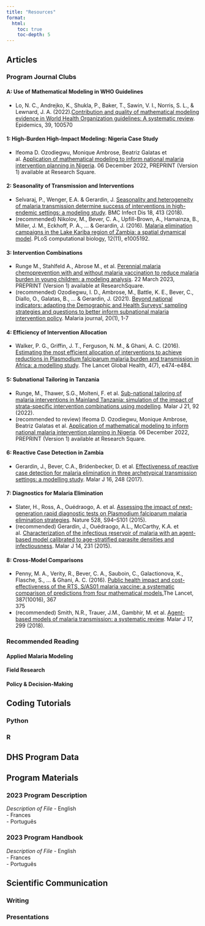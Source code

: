 ---
title: "Resources"
format: 
  html: 
    toc: true
    toc-depth: 5
---

## Articles

### Program Journal Clubs

#### A: Use of Mathematical Modeling in WHO Guidelines

-   Lo, N. C., Andrejko, K., Shukla, P., Baker, T., Sawin, V. I., Norris, S. L., & Lewnard, J. A. (2022).[Contribution and quality of mathematical modeling evidence in World Health Organization guidelines: A systematic review](https://doi.org/10.1016/j.epidem.2022.100570). Epidemics, 39, 100570

#### 1: High-Burden High-Impact Modeling: Nigeria Case Study

-   Ifeoma D. Ozodiegwu, Monique Ambrose, Beatriz Galatas et al. [Application of mathematical modeling to inform national malaria intervention planning in Nigeria](https://doi.org/10.21203/rs.3.rs-2335288/v1). 06 December 2022, PREPRINT (Version 1) available
at Research Square.

#### 2: Seasonality of Transmission and Interventions

-   Selvaraj, P., Wenger, E.A. & Gerardin, J. [Seasonality and heterogeneity of malaria transmission determine success of interventions in high-endemic settings: a modeling study](https://doi.org/10.1186/s12879-018-3319-y). BMC Infect Dis 18, 413 (2018).  
-   (recommended) Nikolov, M., Bever, C. A., Upfill-Brown, A., Hamainza, B., Miller, J. M., Eckhoff, P. A., ... & Gerardin, J. (2016). [Malaria elimination campaigns in the Lake Kariba region of Zambia: a spatial dynamical model](https://doi.org/10.1371/journal.pcbi.1005192). PLoS computational biology, 12(11), e1005192.

#### 3: Intervention Combinations

-   Runge M., Stahlfeld A., Abrose M., et al. [Perennial malaria chemoprevention with and without malaria vaccination to reduce malaria burden in young children: a modeling analysis](https://doi.org/10.21203/rs.3.rs-2710667/v1). 22 March 2023, PREPRINT (Version 1) available at ResearchSquare.   
-   (recommended) Ozodiegwu, I. D., Ambrose, M., Battle, K. E., Bever, C., Diallo, O., Galatas, B., ... & Gerardin, J. (2021). [Beyond national indicators: adapting the Demographic and Health Surveys’ sampling strategies and questions to better inform subnational malaria intervention policy](https://link.springer.com/article/10.1186/s12936-021-03646-w). Malaria journal, 20(1), 1-7

#### 4: Efficiency of Intervention Allocation

-   Walker, P. G., Griffin, J. T., Ferguson, N. M., & Ghani, A. C. (2016). [Estimating the most efficient allocation of interventions to achieve reductions in Plasmodium falciparum malaria burden and transmission in Africa: a modelling study](https://doi.org/10.1016/S2214-109X(16)30073-0). The Lancet Global Health, 4(7), e474-e484.  

#### 5: Subnational Tailoring in Tanzania

-   Runge, M., Thawer, S.G., Molteni, F. et al. [Sub-national tailoring of malaria interventions in Mainland Tanzania: simulation of the impact of strata-specific intervention combinations using modelling](https://doi-org.turing.library.northwestern.edu/10.1186/s12936-022-04099-5). Malar J 21, 92 (2022).  
-   (recommended to review) Ifeoma D. Ozodiegwu, Monique Ambrose, Beatriz Galatas et al. [Application of mathematical modeling to inform national malaria intervention planning in Nigeria](https://doi.org/10.21203/rs.3.rs-2335288/v1). 06 December 2022, PREPRINT (Version 1) available
at Research Square.

#### 6: Reactive Case Detection in Zambia

-   Gerardin, J., Bever, C.A., Bridenbecker, D. et al. [Effectiveness of reactive case detection for malaria elimination in three archetypical transmission settings: a modelling study]( https://doi-org.turing.library.northwestern.edu/10.1186/s12936-017-1903-z). Malar J 16, 248 (2017).

#### 7: Diagnostics for Malaria Elimination

-   Slater, H., Ross, A., Ouédraogo, A. et al. [Assessing the impact of next-generation rapid diagnostic tests on Plasmodium falciparum malaria elimination strategies](https://doi.org/10.1038/nature16040). Nature 528, S94–S101 (2015).
-   (recommended) Gerardin, J., Ouédraogo, A.L., McCarthy, K.A. et al. [Characterization of the infectious reservoir of malaria with an agent-based model calibrated to age-stratified parasite densities and infectiousness](https://doi.org/10.1186/s12936-015-0751-y). Malar J 14, 231 (2015).

#### 8: Cross-Model Comparisons

-   Penny, M. A., Verity, R., Bever, C. A., Sauboin, C., Galactionova, K., Flasche, S., ... & Ghani, A. C. (2016). [Public health impact and cost-effectiveness of the RTS, S/AS01 malaria vaccine: a systematic comparison of predictions from four mathematical models.](https://www.sciencedirect.com/science/article/pii/S0140673615007254)The Lancet, 387(10016), 367  
375
-   (recommended) Smith, N.R., Trauer, J.M., Gambhir, M. et al. [Agent-based models of malaria transmission: a systematic review](https://doi.org/10.1186/s12936-018-2442-y). Malar J 17, 299 (2018). 


### Recommended Reading

#### Applied Malaria Modeling

#### Field Research

#### Policy & Decision-Making

## Coding Tutorials

### Python

### R

## DHS Program Data

## Program Materials

### 2023 Program Description
*Description of File*
- English  
- Frances  
- Português

### 2023 Program Handbook
*Description of File*
- English  
- Frances  
- Português

## Scientific Communication

### Writing

### Presentations

